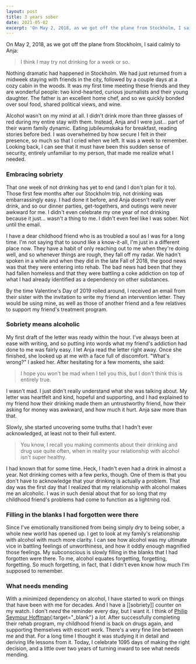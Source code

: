 ```yaml
---
layout: post
title: 3 years sober
date: 2021-05-02
excerpt: 'On May 2, 2018, as we got off the plane from Stockholm, I said calmly to Anja: "I think I may try not drinking for a week or so."'
---  
```

On May 2, 2018, as we got off the plane from Stockholm, I said calmly to Anja:

> I think I may try not drinking for a week or so.

Nothing dramatic had happened in Stockholm. We had just returned from a midweek staying with friends in the city, followed by a couple days at a cozy cabin in the woods. It was my first time meeting these friends and they are wonderful people: two kind-hearted, curious journalists and their young daughter. The father is an excellent home chef, and so we quickly bonded over soul food, shared political views, and wine.

Alcohol wasn't on my mind at all. I didn't drink more than three glasses of red during my entire stay with them. Instead, Anja and I were just... part of their warm family dynamic. Eating jubileumskaka for breakfast, reading stories before bed. I was overwhelmed by how secure I felt in their presence, so much so that I cried when we left. It was a week to remember. Looking back, I can see that it must have been this sudden sense of security, entirely unfamiliar to my person, that made me realize what I needed.

### Embracing sobriety
That one week of not drinking has yet to end (and I don't plan for it to). Those first few months after our Stockholm trip, not drinking was embarrassingly easy. I had done it before, and Anja doesn't really ever drink, and so our dinner parties, get-togethers, and outings were never awkward for me. I didn't even celebrate my one year of not drinking because it just... wasn't a thing to me. I didn't even feel like I was sober. Not until the email.

I have a dear childhood friend who is as troubled a soul as I was for a long time. I'm not saying that to sound like a know-it-all, I'm just in a different place now. They have a habit of only reaching out to me when they're doing well, and so whenever things are rough, they fall off my radar. We hadn't spoken in a while and when they did in the late Fall of 2018, the good news was that they were entering into rehab. The bad news had been that they had fallen homeless and that they were battling a coke addiction on top of  what I had already identified as a dependency on other substances.

By the time Valentine's Day of 2019 rolled around, I received an email from their sister with the invitation to write my friend an intervention letter. They would be using mine, as well as those of another friend and a few relatives to support my friend's treatment program. 

### Sobriety means alcoholic
My first draft of the letter was ready within the hour. I've always been at ease with writing, and so putting into words what my friend's addiction had done to me was fairly easy. I let Anja read the letter right away. Once she finished, she looked up at me with a face full of discomfort. "What's wrong?" I asked her. After hesitating for a few moments, she said:

> I hope you won't be mad when I tell you this, but I don't think this is entirely true. 

I wasn't mad. I just didn't really understand what she was talking about. My letter was heartfelt and kind, hopeful and supporting, and I had explained to my friend how their drinking made them an untrustworthy friend, how their asking for money was awkward, and how much it hurt. Anja saw more than that.

Slowly, she started uncovering some truths that I hadn't ever acknowledged, at least not to their full extent.

> You know, I recall you making comments about their drinking and drug use quite often, when in reality your relationship with alcohol isn't super healthy.

I had known that for some time. Heck, I hadn't even had a drink in almost a year. Not drinking comes with a few perks, though. One of them is that you don't have to acknowledge that your drinking is actually a problem. That day was the first day that I realized that my relationship with alcohol makes me an alcoholic. I was in such denial about that for so long that my childhood friend's problems had come to function as a lightning rod.  

### Filling in the blanks I had forgotten were there
Since I've emotionally transitioned from being simply dry to being sober, a whole new world has opened up. I get to look at my family's relationship with alcohol with much more clarity. I can see how alcohol was my ultimate vice in battling feelings of unworthiness, and how it oddly enough magnified those feelings. My subconscious is slowly filling in the blanks that I had forgotten were there. To me, alcohol equates forgetting, forgetting, forgetting. So much forgetting, in fact, that I didn't even know how much I'm supposed to remember.

### What needs mending
With a minimized dependency on alcohol, I have started to work on things that have been with me for decades. And I have a [[sobriety]] counter on my watch. I don't _need_ the reminder every day, but I want it. I think of [Philip Seymour Hoffman](https://www.rollingstone.com/movies/movie-news/philip-seymour-hoffmans-last-days-77972/){:target="_blank"} a _lot_. After successfully completing their rehab program, my childhood friend is back on drugs again, and supporting themselves with escort work. There's a very fine line between me and that. For a long time I thought it was studying it in detail and deriving life lessons from it. Today, I celebrate 1095 days of making the right decision, and a little over two years of turning inward to see what needs mending.
